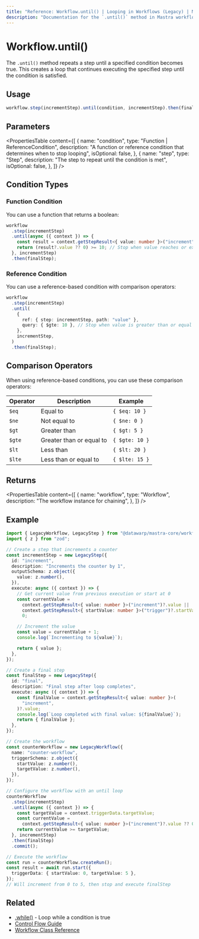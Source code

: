```yaml
---
title: "Reference: Workflow.until() | Looping in Workflows (Legacy) | Mastra Docs"
description: "Documentation for the `.until()` method in Mastra workflows, which repeats a step until a specified condition becomes true."
---
```


# Workflow.until()

The `.until()` method repeats a step until a specified condition becomes true. This creates a loop that continues executing the specified step until the condition is satisfied.

## Usage

```typescript
workflow.step(incrementStep).until(condition, incrementStep).then(finalStep);
```

## Parameters

<PropertiesTable
  content={[
    {
      name: "condition",
      type: "Function | ReferenceCondition",
      description:
        "A function or reference condition that determines when to stop looping",
      isOptional: false,
    },
    {
      name: "step",
      type: "Step",
      description: "The step to repeat until the condition is met",
      isOptional: false,
    },
  ]}
/>

## Condition Types

### Function Condition

You can use a function that returns a boolean:

```typescript
workflow
  .step(incrementStep)
  .until(async ({ context }) => {
    const result = context.getStepResult<{ value: number }>("increment");
    return (result?.value ?? 0) >= 10; // Stop when value reaches or exceeds 10
  }, incrementStep)
  .then(finalStep);
```

### Reference Condition

You can use a reference-based condition with comparison operators:

```typescript
workflow
  .step(incrementStep)
  .until(
    {
      ref: { step: incrementStep, path: "value" },
      query: { $gte: 10 }, // Stop when value is greater than or equal to 10
    },
    incrementStep,
  )
  .then(finalStep);
```

## Comparison Operators

When using reference-based conditions, you can use these comparison operators:

| Operator | Description              | Example        |
| -------- | ------------------------ | -------------- |
| `$eq`    | Equal to                 | `{ $eq: 10 }`  |
| `$ne`    | Not equal to             | `{ $ne: 0 }`   |
| `$gt`    | Greater than             | `{ $gt: 5 }`   |
| `$gte`   | Greater than or equal to | `{ $gte: 10 }` |
| `$lt`    | Less than                | `{ $lt: 20 }`  |
| `$lte`   | Less than or equal to    | `{ $lte: 15 }` |

## Returns

<PropertiesTable
  content={[
    {
      name: "workflow",
      type: "Workflow",
      description: "The workflow instance for chaining",
    },
  ]}
/>

## Example

```typescript
import { LegacyWorkflow, LegacyStep } from "@datawarp/mastra-core/workflows/legacy";
import { z } from "zod";

// Create a step that increments a counter
const incrementStep = new LegacyStep({
  id: "increment",
  description: "Increments the counter by 1",
  outputSchema: z.object({
    value: z.number(),
  }),
  execute: async ({ context }) => {
    // Get current value from previous execution or start at 0
    const currentValue =
      context.getStepResult<{ value: number }>("increment")?.value ||
      context.getStepResult<{ startValue: number }>("trigger")?.startValue ||
      0;

    // Increment the value
    const value = currentValue + 1;
    console.log(`Incrementing to ${value}`);

    return { value };
  },
});

// Create a final step
const finalStep = new LegacyStep({
  id: "final",
  description: "Final step after loop completes",
  execute: async ({ context }) => {
    const finalValue = context.getStepResult<{ value: number }>(
      "increment",
    )?.value;
    console.log(`Loop completed with final value: ${finalValue}`);
    return { finalValue };
  },
});

// Create the workflow
const counterWorkflow = new LegacyWorkflow({
  name: "counter-workflow",
  triggerSchema: z.object({
    startValue: z.number(),
    targetValue: z.number(),
  }),
});

// Configure the workflow with an until loop
counterWorkflow
  .step(incrementStep)
  .until(async ({ context }) => {
    const targetValue = context.triggerData.targetValue;
    const currentValue =
      context.getStepResult<{ value: number }>("increment")?.value ?? 0;
    return currentValue >= targetValue;
  }, incrementStep)
  .then(finalStep)
  .commit();

// Execute the workflow
const run = counterWorkflow.createRun();
const result = await run.start({
  triggerData: { startValue: 0, targetValue: 5 },
});
// Will increment from 0 to 5, then stop and execute finalStep
```

## Related

- [.while()](./while.mdx) - Loop while a condition is true
- [Control Flow Guide](../../docs/workflows-legacy/control-flow.mdx)
- [Workflow Class Reference](./workflow.mdx)
